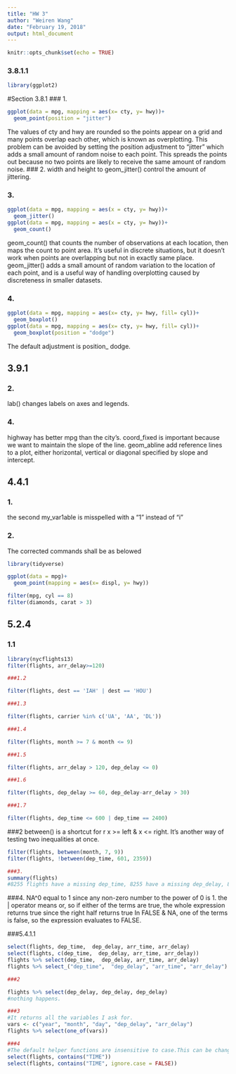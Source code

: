 ---
title: "HW 3"
author: "Weiren Wang"
date: "February 19, 2018"
output: html_document
---

```{r setup, include=FALSE}
knitr::opts_chunk$set(echo = TRUE)
```
### 3.8.1.1
```{r pckgs, warning= FALSE, message= FALSE}
library(ggplot2)
```

#Section 3.8.1
### 1. 
```{r 3.8.1.1}
ggplot(data = mpg, mapping = aes(x= cty, y= hwy))+
  geom_point(position = "jitter")
```
The values of cty and hwy are rounded so the points appear on a grid and many points overlap each other, which is known as overplotting. This problem can be avoided by setting the position adjustment to "jitter" which adds a small amount of random noise to each point. This spreads the points out because no two points are likely to receive the same amount of random noise. 
### 2. 
width and height to geom_jitter() control the amount of jittering. 

### 3. 
```{r 3.8.1.3}
ggplot(data = mpg, mapping = aes(x = cty, y= hwy))+
  geom_jitter()
ggplot(data = mpg, mapping = aes(x = cty, y= hwy))+
  geom_count()
```
geom_count() that counts the number of observations at each location, then maps the count to point area. It's useful in discrete situations, but it doesn't work when points are overlapping but not in exactly same place.
geom_jitter() adds a small amount of random variation to the location of each point, and is a useful way of handling overplotting caused by discreteness in smaller datasets. 

### 4.
```{r 3.8.1.4}
ggplot(data = mpg, mapping = aes(x= cty, y= hwy, fill= cyl))+
  geom_boxplot()
ggplot(data = mpg, mapping = aes(x= cty, y= hwy, fill= cyl))+
  geom_boxplot(position = "dodge")
```
The default adjustment is position_ dodge. 

## 3.9.1 
### 2.
lab() changes labels on axes and legends. 

### 4. 

highway has better mpg than the city's. coord_fixed is important because we want to maintain the slope of the line. geom_abline add reference lines to a plot, either horizontal, vertical or diagonal specified by slope and intercept. 

## 4.4.1
### 1. 
the second my_var1able is misspelled with a "1" instead of "i"

### 2.
The corrected commands shall be as belowed 
```{r}
library(tidyverse)

ggplot(data = mpg)+
  geom_point(mapping = aes(x= displ, y= hwy))

filter(mpg, cyl == 8)
filter(diamonds, carat > 3)
```
## 5.2.4
### 1.1
```{r}
library(nycflights13)
filter(flights, arr_delay>=120)

###1.2

filter(flights, dest == 'IAH' | dest == 'HOU')

###1.3 

filter(flights, carrier %in% c('UA', 'AA', 'DL'))

###1.4

filter(flights, month >= 7 & month <= 9)

###1.5

filter(flights, arr_delay > 120, dep_delay <= 0)

###1.6

filter(flights, dep_delay >= 60, dep_delay-arr_delay > 30)

###1.7

filter(flights, dep_time <= 600 | dep_time == 2400)
```

###2 
between() is a shortcut for r x >= left & x <= right. It's another way of testing two inequalities at once. 
```{r}
filter(flights, between(month, 7, 9))
filter(flights, !between(dep_time, 601, 2359))

###3.
summary(flights)
#8255 flights have a missing dep_time, 8255 have a missing dep_delay, 8713 have a missing arr_time, 9430 have a missing arr_delay, and 9430 have a missing air_time.
```
###4.
NA^0 equal to 1 since any non-zero number to the power of 0 is 1. 
the | operator means or, so if either of the terms are true, the whole expression returns true since the right half returns true
In FALSE & NA, one of the terms is false, so the expression evaluates to FALSE.

###5.4.1.1
```{r}
select(flights, dep_time,  dep_delay, arr_time, arr_delay)
select(flights, c(dep_time,  dep_delay, arr_time, arr_delay))
flights %>% select(dep_time,  dep_delay, arr_time, arr_delay)
flights %>% select_("dep_time",  "dep_delay", "arr_time", "arr_delay")

###2

flights %>% select(dep_delay, dep_delay, dep_delay)
#nothing happens. 

###3
#It returns all the variables I ask for. 
vars <- c("year", "month", "day", "dep_delay", "arr_delay")
flights %>% select(one_of(vars))

###4
#The default helper functions are insensitive to case.This can be changed by input ignore.case=FALSE. 
select(flights, contains("TIME"))
select(flights, contains("TIME", ignore.case = FALSE))
```








